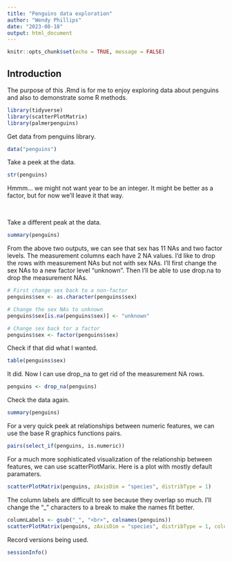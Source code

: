 ```yaml
---
title: "Penguins data exploration"
author: "Wendy Phillips"
date: "2023-08-18"
output: html_document
---
```


```r
knitr::opts_chunk$set(echo = TRUE, message = FALSE)
```

## Introduction

The purpose of this .Rmd is for me to enjoy exploring data about penguins and also to demonstrate some R methods. 
```r
library(tidyverse)
library(scatterPlotMatrix)
library(palmerpenguins)
```

Get data from penguins library.
```r
data("penguins")
```

Take a peek at the data.
```r
str(penguins)
```
Hmmm... we might not want year to be an integer. It might be better as a factor, but for now we'll leave it that way.   

\   

Take a different peak at the data.
```r
summary(penguins)
```

From the above two outputs, we can see that sex has 11 NAs and two factor levels. The measurement columns each have 2 NA values. I'd like to drop the rows with measurement NAs but not with sex NAs. I'll first change the sex NAs to a new factor level "unknown". Then I'll be able to use drop.na to drop the measurement NAs.

```r
# First change sex back to a non-factor
penguins$sex <- as.character(penguins$sex)

# Change the sex NAs to unknown
penguins$sex[is.na(penguins$sex)] <- "unknown"

# Change sex back tor a factor
penguins$sex <- factor(penguins$sex)
```

Check if that did what I wanted.
```r
table(penguins$sex)
```

It did. Now I can use drop_na to get rid of the measurement NA rows.
```r
penguins <- drop_na(penguins)
```

Check the data again.
```r
summary(penguins)
```
For a very quick peek at relationships between numeric features, we can use the base R graphics functions pairs.
```r
pairs(select_if(penguins, is.numeric))
```
For a much more sophisticated visualization of the relationship between features, we can use scatterPlotMarix. Here is a plot with mostly default paramaters.
```r
scatterPlotMatrix(penguins, zAxisDim = "species", distribType = 1)
```

The column labels are difficult to see because they overlap so much. I'll change the "_" characters to a break to make the names fit better.
```r
columnLabels <- gsub("_", "<br>", colnames(penguins))
scatterPlotMatrix(penguins, zAxisDim = "species", distribType = 1, columnLabels = columnLabels)
```

Record versions being used.
```r
sessionInfo()
```


